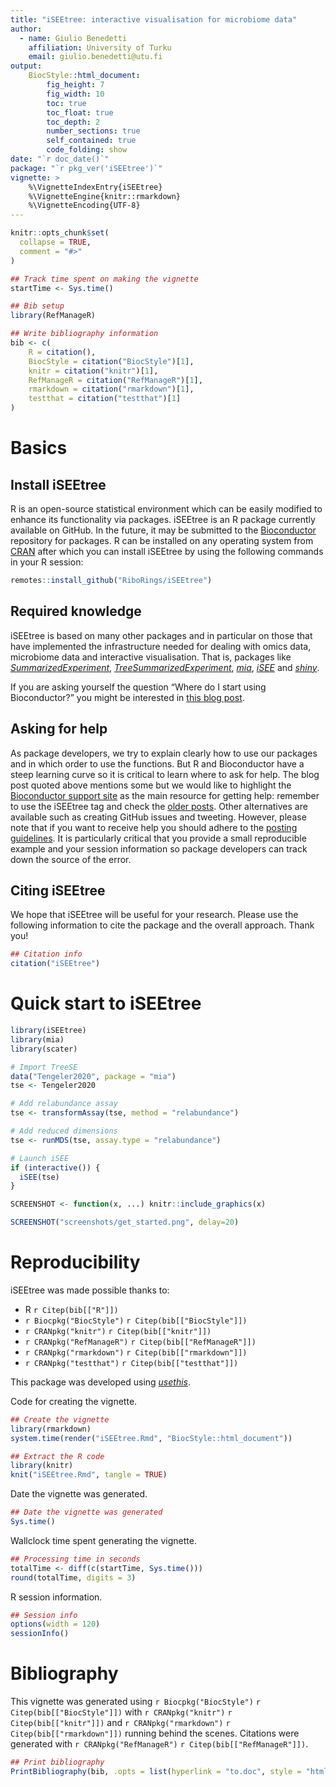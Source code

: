 ```yaml
---
title: "iSEEtree: interactive visualisation for microbiome data"
author: 
  - name: Giulio Benedetti
    affiliation: University of Turku
    email: giulio.benedetti@utu.fi
output:
    BiocStyle::html_document:
        fig_height: 7
        fig_width: 10
        toc: true
        toc_float: true
        toc_depth: 2
        number_sections: true
        self_contained: true
        code_folding: show
date: "`r doc_date()`"
package: "`r pkg_ver('iSEEtree')`"
vignette: >
    %\VignetteIndexEntry{iSEEtree}
    %\VignetteEngine{knitr::rmarkdown}
    %\VignetteEncoding{UTF-8}
---
```


```r
knitr::opts_chunk$set(
  collapse = TRUE,
  comment = "#>"
)
```

```r
## Track time spent on making the vignette
startTime <- Sys.time()

## Bib setup
library(RefManageR)

## Write bibliography information
bib <- c(
    R = citation(),
    BiocStyle = citation("BiocStyle")[1],
    knitr = citation("knitr")[1],
    RefManageR = citation("RefManageR")[1],
    rmarkdown = citation("rmarkdown")[1],
    testthat = citation("testthat")[1]
)
```

# Basics

## Install iSEEtree
R is an open-source statistical environment which can be easily modified to
enhance its functionality via packages. iSEEtree is an R package currently
available on GitHub. In the future, it may be submitted to the
[Bioconductor](https://bioconductor.org/) repository for packages. R can be
installed on any operating system from [CRAN](https://cran.r-project.org/)
after which you can install iSEEtree by using the following commands in your R
session:

```r
remotes::install_github("RiboRings/iSEEtree")
```

## Required knowledge
iSEEtree is based on many other packages and in particular on those that have implemented the infrastructure needed for dealing with omics data, microbiome
data and interactive visualisation. That is, packages like
[_SummarizedExperiment_](https://bioconductor.org/packages/3.18/bioc/html/SummarizedExperiment.html),
[_TreeSummarizedExperiment_](https://bioconductor.org/packages/3.18/bioc/html/TreeSummarizedExperiment.html),
[_mia_](https://bioconductor.org/packages/3.18/bioc/html/mia.html),
[_iSEE_](https://bioconductor.org/packages/3.18/bioc/html/iSEE.html) and
[_shiny_](https://cran.r-project.org/web/packages/shiny/).

If you are asking yourself the question “Where do I start using Bioconductor?”
you might be interested in
[this blog post](https://lcolladotor.github.io/2014/10/16/startbioc/#.VkOKbq6rRuU).

## Asking for help
As package developers, we try to explain clearly how to use our packages and in
which order to use the functions. But R and Bioconductor have a steep learning
curve so it is critical to learn where to ask for help. The blog post quoted
above mentions some but we would like to highlight the
[Bioconductor support site](https://support.bioconductor.org/) as the main
resource for getting help: remember to use the iSEEtree tag and check the
[older posts](https://support.bioconductor.org/t/iSEEtree/). Other alternatives
are available such as creating GitHub issues and tweeting. However, please note
that if you want to receive help you should adhere to the
[posting guidelines](https://www.bioconductor.org/help/support/posting-guide/).
It is particularly critical that you provide a small reproducible example and
your session information so package developers can track down the source of the
error.

## Citing iSEEtree
We hope that iSEEtree will be useful for your research. Please use the following information to cite the package and the overall approach. Thank you!

```r
## Citation info
citation("iSEEtree")
```

# Quick start to iSEEtree

```r
library(iSEEtree)
library(mia)
library(scater)

# Import TreeSE
data("Tengeler2020", package = "mia")
tse <- Tengeler2020

# Add relabundance assay
tse <- transformAssay(tse, method = "relabundance")

# Add reduced dimensions
tse <- runMDS(tse, assay.type = "relabundance")

# Launch iSEE
if (interactive()) {
  iSEE(tse)
}
```

```r
SCREENSHOT <- function(x, ...) knitr::include_graphics(x)
```

```r
SCREENSHOT("screenshots/get_started.png", delay=20)
```

# Reproducibility
iSEEtree was made possible thanks to:

- R `r Citep(bib[["R"]])`
- `r Biocpkg("BiocStyle")` `r Citep(bib[["BiocStyle"]])`
- `r CRANpkg("knitr")` `r Citep(bib[["knitr"]])`
- `r CRANpkg("RefManageR")` `r Citep(bib[["RefManageR"]])`
- `r CRANpkg("rmarkdown")` `r Citep(bib[["rmarkdown"]])`
- `r CRANpkg("testthat")` `r Citep(bib[["testthat"]])`

This package was developed using
[_usethis_](https://cran.r-project.org/web/packages/usethis/).

Code for creating the vignette.

```r
## Create the vignette
library(rmarkdown)
system.time(render("iSEEtree.Rmd", "BiocStyle::html_document"))

## Extract the R code
library(knitr)
knit("iSEEtree.Rmd", tangle = TRUE)
```

Date the vignette was generated.

```r
## Date the vignette was generated
Sys.time()
```

Wallclock time spent generating the vignette.

```r
## Processing time in seconds
totalTime <- diff(c(startTime, Sys.time()))
round(totalTime, digits = 3)
```

R session information.

```r
## Session info
options(width = 120)
sessionInfo()
```

# Bibliography

This vignette was generated using `r Biocpkg("BiocStyle")` `r Citep(bib[["BiocStyle"]])`
with `r CRANpkg("knitr")` `r Citep(bib[["knitr"]])` and `r CRANpkg("rmarkdown")` `r Citep(bib[["rmarkdown"]])` running behind the scenes. Citations were generated with `r CRANpkg("RefManageR")` `r Citep(bib[["RefManageR"]])`.

```r
## Print bibliography
PrintBibliography(bib, .opts = list(hyperlink = "to.doc", style = "html"))
```
